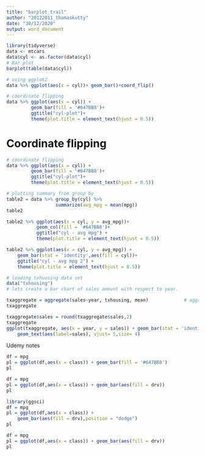 ```yaml
---
title: "barplot_trail"
author: "20122011_thomaskutty"
date: "30/12/2020"
output: word_document
---
```

```r
library(tidyverse)
data <- mtcars
data$cyl <- as.factor(data$cyl)
# Bar plot 
barplot(table(data$cyl))

# using ggplot2
data %>% ggplot(aes(x = cyl))+ geom_bar()+coord_flip() 

# coordinate flipping 
data %>% ggplot(aes(x = cyl)) +
         geom_bar(fill = '#647BB8')+
         ggtitle("cyl-plot")+
         theme(plot.title = element_text(hjust = 0.5))
```

# Coordinate flipping 

```r
# coordinate flipping 
data %>% ggplot(aes(x = cyl)) +
         geom_bar(fill = '#647BB8')+
         ggtitle("cyl-plot")+
         theme(plot.title = element_text(hjust = 0.5))
```

```r
# plotting summary from group by 
table2 = data %>% group_by(cyl) %>% 
                  summarize(avg_mpg = mean(mpg))
table2
```


```r
table2 %>% ggplot(aes(x = cyl, y = avg_mpg))+
           geom_col(fill = '#647BB8')+
           ggtitle("cyl - avg mpg") +
           theme(plot.title = element_text(hjust = 0.5))
```

```r
table2 %>% ggplot(aes(x = cyl, y = avg_mpg)) +
    geom_bar(stat = 'identity',aes(fill = cyl))+
    ggtitle("cyl - avg mpg 2") +
    theme(plot.title = element_text(hjust = 0.5))
```

```r
# loading txhousing data set 
data("txhousing")
# lets create a bar chart of sales amount with respect to year. 

txaggregate = aggregate(sales~year, txhousing, mean)             # aggregation 
txaggregate
```


```r
txaggregate$sales = round(txaggregate$sales,2)
txaggregate
ggplot(txaggregate, aes(x = year, y = sales)) + geom_bar(stat = 'identity',fill = '#647BB8' )+
    geom_text(aes(label=sales), vjust= 5,size= 4)
```

Udemy notes 
```r
df = mpg
pl = ggplot(df,aes(x = class)) + geom_bar(fill = '#647BB8')
pl
```




```r
df = mpg
pl = ggplot(df,aes(x = class)) + geom_bar(aes(fill = drv))
pl
```


```r
library(ggsci)
df = mpg
pl = ggplot(df,aes(x = class)) + 
    geom_bar(aes(fill = drv),position = "dodge")
pl
```


```r

df = mpg
pl = ggplot(df,aes(x = class)) + geom_bar(aes(fill = drv))
pl
```
